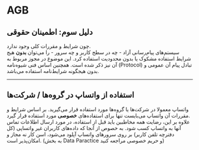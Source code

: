 # AGB
## دلیل سوم: اطمینان حقوقی
چون شرایط و مقررات کلی وجود ندارد.  
سیستم‌های پیام‌رسانی آزاد - چه در سطح کاربر و چه سرور - را می‌توان **بدون** هیج شرایط استفاده مشکوک یا بدون محدودیت استفاده کرد. این موضوع در مجوز مربوط به آن نیز ذکر شده است.
همچنین اساس فنی شیوه‌نامه (Protocol) تبادل پیام آن عمومی و بدون هیجگونه شرایط‌نامه استفاده می‌باشد.
***
## استفاده از واتساپ در گروه‌ها / شرکت‌ها
واتساپ معمولا در شرکت‌ها یا گروه‌ها مورد استفاده قرار می‌گیرید. بر اساس شرایط و مقررات آن واتساپ می‌بایست تنها برای استفاده‌های **خصوصی** مورد استفاده قرار گیرد.  
علاوه بر این، رضایت همه مخاطبین باید قبل از استفاده، در مورد ارسال اطلاعات تماس آنها به واتساپ کسب شود. به خصوص از آنجا که داده‌های کاربران غیر واتساپی (کل دفترچه تلفن کاربر) بر روی سرور‌های واتساپ آپلود می‌شود، اسن کار نه مجاز و امکان‌پذیر است. (به بخش Data Paractice و حریم خصوصی مراجعه کنید)
